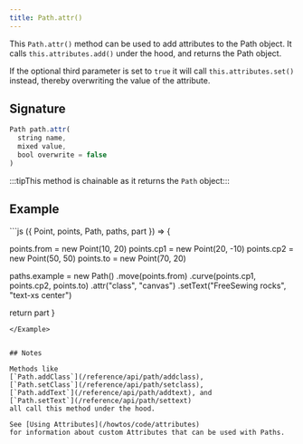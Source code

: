 ```yaml
---
title: Path.attr()
---
```


This `Path.attr()` method can be used to add attributes to the Path object.
It calls `this.attributes.add()` under the hood, and returns the Path object.

If the optional third parameter is set to `true` it will call `this.attributes.set()`
instead, thereby overwriting the value of the attribute.

## Signature

```js
Path path.attr(
  string name,
  mixed value,
  bool overwrite = false
)
```

:::tipThis method is chainable as it returns the `Path` object:::

## Example

<Example caption=" Example of the Path.attr() method">
```js
({ Point, points, Path, paths, part }) => {

  points.from = new Point(10, 20)
  points.cp1 = new Point(20, -10)
  points.cp2 = new Point(50, 50)
  points.to = new Point(70, 20)

  paths.example = new Path()
    .move(points.from)
    .curve(points.cp1, points.cp2, points.to)
    .attr("class", "canvas")
    .setText("FreeSewing rocks", "text-xs center")

  return part
}
```
</Example>


## Notes

Methods like
[`Path.addClass`](/reference/api/path/addclass),
[`Path.setClass`](/reference/api/path/setclass),
[`Path.addText`](/reference/api/path/addtext), and
[`Path.setText`](/reference/api/path/settext)
all call this method under the hood.

See [Using Attributes](/howtos/code/attributes)
for information about custom Attributes that can be used with Paths.
